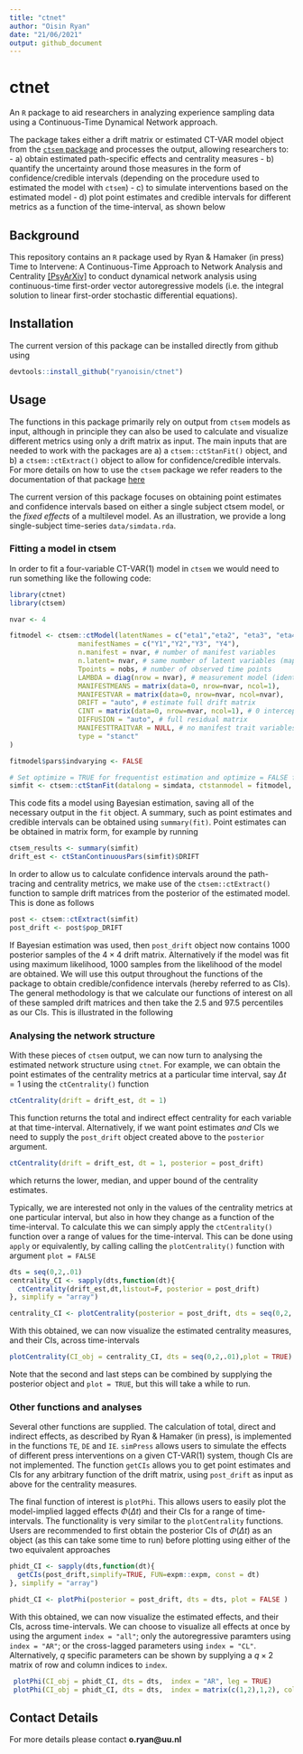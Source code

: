 ```yaml
---
title: "ctnet"
author: "Oisin Ryan"
date: "21/06/2021"
output: github_document
---
```



# ctnet
An `R` package to aid researchers in analyzing experience sampling data using a Continuous-Time Dynamical Network approach. 

The package takes either a drift matrix or estimated CT-VAR model object from the [`ctsem` package](https://github.com/cdriveraus/ctsem) and processes the output, allowing researchers to:
  - a) obtain estimated path-specific effects and centrality measures 
  - b) quantify the uncertainty around those measures in the form of confidence/credible intervals (depending on the procedure used to estimated the model with `ctsem`) 
  - c) to simulate interventions based on the estimated model
  - d) plot point estimates and credible intervals for different metrics as a function of the time-interval, as shown below
  
## Background
This repository contains an `R` package used by Ryan \& Hamaker (in press) Time to Intervene: A Continuous-Time Approach to Network Analysis and Centrality [[PsyArXiv]](https://psyarxiv.com/2ambn/) to conduct dynamical network analysis using continuous-time first-order vector autoregressive models (i.e. the integral solution to linear first-order stochastic differential equations).


## Installation
The current version of this package can be installed directly from github using
```r
devtools::install_github("ryanoisin/ctnet")
```

## Usage
The functions in this package primarily rely on output from `ctsem` models as input, although in principle they can also be used to calculate and visualize different metrics using only a drift matrix as input. The main inputs that are needed to work with the packages are a) a `ctsem::ctStanFit()` object, and b) a `ctsem::ctExtract()` object to allow for confidence/credible intervals. For more details on how to use the `ctsem` package we refer readers to the documentation of that package [here](https://github.com/cdriveraus/ctsem)

The current version of this package focuses on obtaining point estimates and confidence intervals based on either a single subject ctsem model, or the *fixed effects* of a multilevel model. As an illustration, we provide a long single-subject time-series `data/simdata.rda`.

### Fitting a model in ctsem
In order to fit a four-variable CT-VAR(1) model in `ctsem` we would need to run something like the following code:

```r
library(ctnet)
library(ctsem)

nvar <- 4

fitmodel <- ctsem::ctModel(latentNames = c("eta1","eta2", "eta3", "eta4"),
                 manifestNames = c("Y1","Y2","Y3", "Y4"),
                 n.manifest = nvar, # number of manifest variables
                 n.latent= nvar, # same number of latent variables (map directly)
                 Tpoints = nobs, # number of observed time points
                 LAMBDA = diag(nrow = nvar), # measurement model (identity)
                 MANIFESTMEANS = matrix(data=0, nrow=nvar, ncol=1),
                 MANIFESTVAR = matrix(data=0, nrow=nvar, ncol=nvar),
                 DRIFT = "auto", # estimate full drift matrix
                 CINT = matrix(data=0, nrow=nvar, ncol=1), # 0 intercepts
                 DIFFUSION = "auto", # full residual matrix
                 MANIFESTTRAITVAR = NULL, # no manifest trait variables
                 type = "stanct"
)

fitmodel$pars$indvarying <- FALSE

# Set optimize = TRUE for frequentist estimation and optimize = FALSE for Bayesian estimation
simfit <- ctsem::ctStanFit(datalong = simdata, ctstanmodel = fitmodel, optimize = TRUE)

```


This code fits a model using Bayesian estimation, saving all of the necessary output in the `fit` object. A summary, such as point estimates and credible intervals can be obtained using `summary(fit)`. Point estimates can be obtained in matrix form, for example by running

```r
ctsem_results <- summary(simfit)
drift_est <- ctStanContinuousPars(simfit)$DRIFT
```


In order to allow us to calculate confidence intervals around the path-tracing and centrality metrics, we make use of the `ctsem::ctExtract()` function to sample drift matrices from the posterior of the estimated model. This is done as follows

```r
post <- ctsem::ctExtract(simfit)
post_drift <- post$pop_DRIFT
```

If Bayesian estimation was used, then `post_drift` object now contains $1000$ posterior samples of the $4 \times 4$ drift matrix. Alternatively if the model was fit using maximum likelihood, $1000$ samples from the likelihood of the model are obtained. We will use this output throughout the functions of the package to obtain credible/confidence intervals (hereby referred to as CIs). The general methodology is that we calculate our functions of interest on all of these sampled drift matrices and then take the 2.5 and 97.5 percentiles as our CIs. This is illustrated in the following 

### Analysing the network structure

With these pieces of `ctsem` output, we can now turn to analysing the estimated network structure using `ctnet`. For example, we can obtain the point estimates of the centrality metrics at a particular time interval, say $\Delta t = 1$ using the `ctCentrality()` function

```r
ctCentrality(drift = drift_est, dt = 1)
```

This function returns the total and indirect effect centrality for each variable at that time-interval. Alternatively, if we want point estimates *and* CIs we need to supply the `post_drift` object created above to the `posterior` argument.

```r
ctCentrality(drift = drift_est, dt = 1, posterior = post_drift)
```
which returns the lower, median, and upper bound of the centrality estimates. 

Typically, we are interested not only in the values of the centrality metrics at one particular interval, but also in how they change as a function of the time-interval. To calculate this we can simply apply the `ctCentrality()` function over a range of values for the time-interval. This can be done using `apply` or equivalently, by calling calling the `plotCentrality()` function with argument `plot = FALSE`

```r
dts = seq(0,2,.01)
centrality_CI <- sapply(dts,function(dt){
  ctCentrality(drift_est,dt,listout=F, posterior = post_drift)
}, simplify = "array")

centrality_CI <- plotCentrality(posterior = post_drift, dts = seq(0,2,.01),plot = FALSE)

```


With this obtained, we can now visualize the estimated centrality measures, and their CIs, across time-intervals

```r
plotCentrality(CI_obj = centrality_CI, dts = seq(0,2,.01),plot = TRUE)
```


Note that the second and last steps can be combined by supplying the posterior object and `plot = TRUE`, but this will take a while to run.

### Other functions and analyses
Several other functions are supplied. The calculation of total, direct and indirect effects, as described by Ryan \& Hamaker (in press), is implemented in the functions `TE`, `DE` and `IE`. `simPress` allows users to simulate the effects of different press interventions on a given CT-VAR(1) system, though CIs are not implemented. The function `getCIs` allows you to get point estimates and CIs for any arbitrary function of the drift matrix, using `post_drift` as input as above for the centrality measures. 

The final function of interest is `plotPhi`. This allows users to easily plot the model-implied lagged effects $\Phi(\Delta t)$ and their CIs for a range of time-intervals. The functionality is very similar to the `plotCentrality` functions. Users are recommended to first obtain the posterior CIs of $\Phi(\Delta t)$ as an object (as this can take some time to run) before plotting using either of the two equivalent approaches

```r
phidt_CI <- sapply(dts,function(dt){
  getCIs(post_drift,simplify=TRUE, FUN=expm::expm, const = dt)
}, simplify = "array")

phidt_CI <- plotPhi(posterior = post_drift, dts = dts, plot = FALSE )
```

With this obtained, we can now visualize the estimated effects, and their CIs, across time-intervals. We can choose to visualize all effects at once by using the argument `index = "all"`; only the autoregressive paramters using `index = "AR"`; or the cross-lagged parameters using `index = "CL"`. Alternatively, $q$ specific parameters can be shown by supplying a $q \times 2$ matrix of row and column indices to `index`. 

```r
 plotPhi(CI_obj = phidt_CI, dts = dts,  index = "AR", leg = TRUE)
 plotPhi(CI_obj = phidt_CI, dts = dts,  index = matrix(c(1,2),1,2), colvec = NULL, leg = TRUE)
```



## Contact Details

For more details please contact **o.ryan@uu.nl**